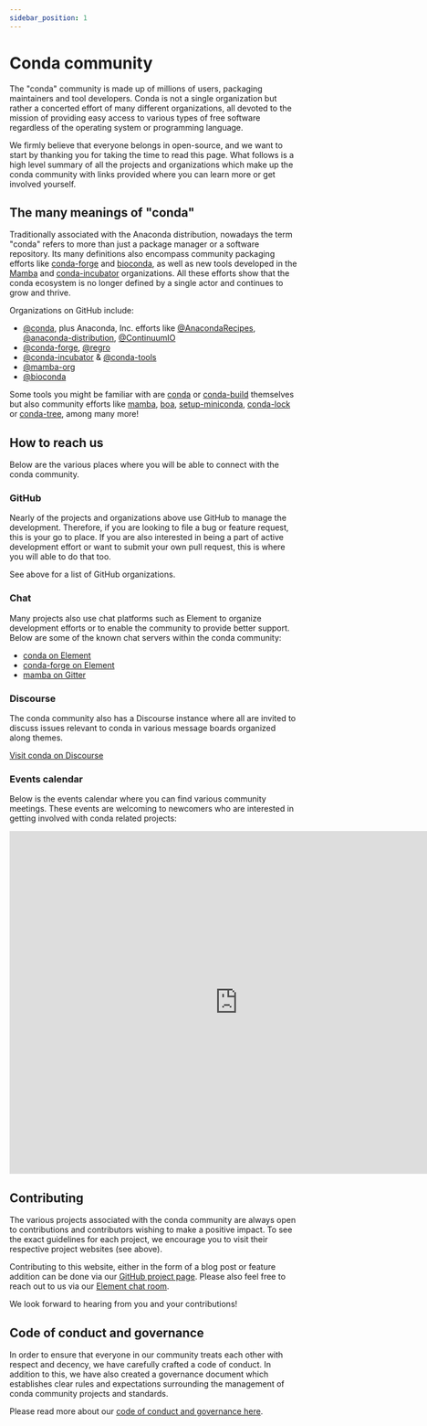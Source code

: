 ```yaml
---
sidebar_position: 1
---
```


<!-- Project websites -->
[conda-forge]: https://conda-forge.org/
[bioconda]: https://bioconda.github.io/
[mamba]: https://mamba.readthedocs.io/en/latest/installation.html

<!-- Github Links -->
[mamba-org]: https://github.com/mamba-org
[mamba-gh]: https://github.com/mamba-org/mamba
[boa]: https://github.com/mamba-org/boa
[conda-org]: https://github.com/conda
[conda-incubator]: https://github.com/conda-incubator/ 
[setup-miniconda]: https://github.com/conda-incubator/setup-miniconda
[conda-lock]: https://github.com/conda-incubator/conda-lock
[conda-tree]: https://github.com/conda-incubator/conda-tree
[conda-dot-org]: https://github.com/conda-incubator/conda-dot-org
[anaconda-recipes]: https://github.com/AnacondaRecipes/
[anaconda-distribution]: https://github.com/anaconda-distribution
[continuum-io]: https://github.com/ContinuumIO/
[conda-forge-gh]: https://github.com/conda-forge
[regro-gh]: https://github.com/regro/
[conda-tools]: https://github.com/conda-tools/
[conda]: https://github.com/conda/conda
[conda-build]: https://github.com/conda/conda-build
[conda-governance]: https://github.com/conda-incubator/governance

<!-- Chat services -->
[conda-element]: http://bit.ly/conda-chat-room
[conda-forge-element]: http://bit.ly/cf-chat-space
[mamba-gitter]: https://gitter.im/mamba-org/Lobby

<!-- Misc. -->
[conda-discourse]: https://conda.discourse.group/

# Conda community

The "conda" community is made up of millions of users, packaging maintainers and tool developers.
Conda is not a single organization but rather a concerted effort of many different organizations,
all devoted to the mission of providing easy access to various types of free software regardless of the
operating system or programming language.

We firmly believe that everyone belongs in open-source, and we want to start by thanking you for taking the time to
read this page. What follows is a high level summary of all the projects and organizations which make up the conda community with links provided where you can learn more or get involved yourself.

## The many meanings of "conda"

Traditionally associated with the Anaconda distribution, nowadays the term "conda" refers to more than just a package manager or a software repository. Its many definitions also encompass community packaging efforts like [conda-forge][conda-forge] and [bioconda][bioconda], as well as new tools developed in the [Mamba][mamba-org] and [conda-incubator][conda-incubator] organizations. All these efforts show that the conda ecosystem is no longer defined by a single actor and continues to grow and thrive.

Organizations on GitHub include:

- [@conda][conda-org], plus Anaconda, Inc. efforts like [@AnacondaRecipes][anaconda-recipes], [@anaconda-distribution][anaconda-distribution], [@ContinuumIO][continuum-io]
- [@conda-forge][conda-forge-gh], [@regro][regro-gh]
- [@conda-incubator][conda-incubator] & [@conda-tools][conda-tools]
- [@mamba-org][mamba-org]
- [@bioconda][bioconda]

Some tools you might be familiar with are [conda][conda] or [conda-build][conda-build] themselves but also community efforts like [mamba][mamba-gh], [boa][boa], [setup-miniconda][setup-miniconda], [conda-lock][conda-lock] or [conda-tree][conda-tree], among many more!

## How to reach us

Below are the various places where you will be able to connect with the conda community.

### GitHub

Nearly of the projects and organizations above use GitHub to manage the development. Therefore, if you are looking to file a bug or feature request, this is your go to place. If you are also interested in being a part of active development effort or want to submit your own pull request, this is where you will able to do that too.

See above for a list of GitHub organizations.

### Chat

Many projects also use chat platforms such as Element to organize development efforts or to enable the community to provide better support. Below are some of the known chat servers within the conda community:

- [conda on Element][conda-element]
- [conda-forge on Element][conda-forge-element]
- [mamba on Gitter][mamba-gitter]

### Discourse

The conda community also has a Discourse instance where all are invited to discuss issues relevant to conda in various message boards organized along themes.

[Visit conda on Discourse][conda-discourse]

### Events calendar

Below is the events calendar where you can find various community meetings. These events are welcoming to newcomers
who are interested in getting involved with conda related projects:

<iframe src="https://calendar.google.com/calendar/embed?height=600&wkst=1&bgcolor=%23ffffff&ctz=Europe%2FBerlin&src=ODgwNTU3MGE0ZTFjYTIzMTk4NDI5NzFkYjQzODBlZDUxOGM0OTA1NzdjMDY0NTRhZGYyMzAzNzM0NTA2ZjM5N0Bncm91cC5jYWxlbmRhci5nb29nbGUuY29t&color=%23F4511E" width="800" height="600" frameborder="0" scrolling="no"></iframe>

## Contributing

The various projects associated with the conda community are always open to contributions
and contributors wishing to make a positive impact. To see the exact guidelines for each
project, we encourage you to visit their respective project websites (see above).

Contributing to this website, either in the form of a blog post or feature addition can be
done via our [GitHub project page][conda-dot-org]. Please also feel free to reach out to
us via our [Element chat room][conda-element]. 

We look forward to hearing from you and your contributions!

## Code of conduct and governance

In order to ensure that everyone in our community treats each other with respect and decency,
we have carefully crafted a code of conduct. In addition to this, we have also created a 
governance document which establishes clear rules and expectations surrounding the management
of conda community projects and standards.

Please read more about our [code of conduct and governance here][conda-governance].
